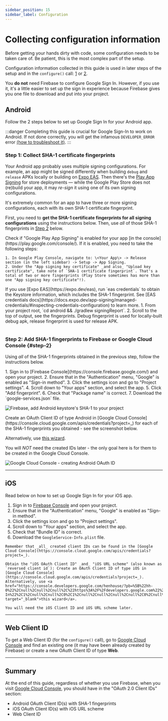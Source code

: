 ```yaml
---
sidebar_position: 15
sidebar_label: Configuration
---
```


# Collecting configuration information

Before getting your hands dirty with code, some configuration needs to be taken care of. Be patient, this is the most complex part of the setup.

Configuration information collected in this guide is used in later steps of the setup and in the `configure()` call: [1](/docs/one-tap#configure) or [2](/docs/original#configure).

You **do not** need Firebase to configure Google Sign In. However, if you use it, it's a little easier to set up the sign in experience because Firebase gives you one file to download and put into your project.

## Android

Follow the 2 steps below to set up Google Sign In for your Android app.

:::danger
Completing this guide is crucial for Google Sign-In to work on Android. If not done correctly, you will get the infamous `DEVELOPER_ERROR` error [(how to troubleshoot it)](/docs/troubleshooting#developer_error).
:::

### Step 1: Collect SHA-1 certificate fingerprints

Your Android app probably uses multiple signing configurations. For example, an app might be signed differently when building `debug` and `release` APKs locally or building on [Expo EAS](https://docs.expo.dev/app-signing/managed-credentials/#inspecting-credentials-configuration). Then there's the [Play App Signing](https://support.google.com/googleplay/android-developer/answer/9842756?hl=en) for store deployments — while the Google Play Store does not (re)build your app, it may _re-sign_ it using one of its own signing configurations.

It's extremely common for an app to have three or more signing configurations, each with its own SHA-1 certificate fingerprint.

First, you need to **get the SHA-1 certificate fingerprints for all signing configurations** using the instructions below.
Then, use _all_ of those SHA-1 fingerprints in [Step 2](#step-2) below.


<Tabs>
  <TabItem value="playStore" label="When releasing via Google Play Store">
    Check if "Google Play App Signing" is enabled for your app [in the console](https://play.google.com/console/).
    If it is enabled, you need to take the following steps:

    1. In Google Play Console, navigate to: \<Your App\> -> Release section (in the left sidebar) -> Setup -> App Signing.
    2. Under the "App signing key certificate" _and also_ "Upload key certificate", take note of `SHA-1 certificate fingerprint`. That's a total of two or more fingerprints (Play Store sometimes has more than one "App signing key certificate"!).

  </TabItem>

<TabItem value="eas" label="When using Expo EAS">
  If you use [Expo EAS](https://expo.dev/eas), run `eas credentials` to obtain
  the Keystore information, which includes the SHA-1 fingerprint. See [EAS
  credentials
  docs](https://docs.expo.dev/app-signing/managed-credentials/#inspecting-credentials-configuration)
  to learn more.
</TabItem>

  <TabItem value="local" label="When developing locally">
    1. From your project root, `cd android && ./gradlew signingReport`.
    2. Scroll to the top of output, see the fingerprints. Debug fingerprint is used for locally-built debug apk,
    release fingerprint is used for release APK.
  </TabItem>
</Tabs>

<br />
<br />

### Step 2: Add SHA-1 fingerprints to Firebase or Google Cloud Console {#step-2}

Using _all_ of the SHA-1 fingerprints obtained in the previous step, follow the instructions below.

<Tabs queryString="firebase-or-not">
  <TabItem value="firebase" label="When using Firebase">
1. Sign in to [Firebase Console](https://console.firebase.google.com/) and open your project.
2. Ensure that in the "Authentication" menu, "Google" is enabled as "Sign-in method".
3. Click the settings icon and go to "Project settings".
4. Scroll down to "Your apps" section, and select the app.
5. Click "Add fingerprint".
6. Check that "Package name" is correct.
7. Download the `google-services.json` file.

![Firebase, add Android keystore's SHA-1 to your project](/img/android-fingerprint-firebase.png)

  </TabItem>

<TabItem value="cloud-console" label="When not using Firebase">
  Create an OAuth Client ID of type Android in [Google Cloud Console](https://console.cloud.google.com/apis/credentials?project=_) for each of the SHA-1 fingerprints you obtained - see the screenshot below.

Alternatively, use <a href="https://console.developers.google.com/henhouse/?pb=%5B%22hh-0%22%2Cnull%2Cnull%2Cnull%2C%22https%3A%2F%2Fdevelopers.google.com%22%2Cnull%2Cnull%2Cnull%2C%22Configure%20a%20project%20for%20Google%20Sign-In%22%2C1%2Cnull%2Cnull%2C0%2C1%2Cnull%2Cnull%2Cnull%2Cnull%2C0%2Cnull%2Cnull%2C0%2Cnull%2Cnull%2Cnull%2Cnull%2Cnull%2Cnull%2C0%2Cnull%2Cnull%2Cnull%2C0%5D" target="_blank">this wizard</a>.

You will _NOT_ need the created IDs later - the only goal here is for them to be created in the Google Cloud Console.

![Google Cloud Console - creating Android OAuth ID](/img/android-client-id.png)

</TabItem>

</Tabs>

---

## iOS

Read below on how to set up Google Sign In for your iOS app.

<Tabs queryString="firebase-or-not">
  <TabItem value="firebase" label="When using Firebase">

1. Sign in to [Firebase Console](https://console.firebase.google.com/) and open your project.
2. Ensure that in the "Authentication" menu, "Google" is enabled as "Sign-in method".
3. Click the settings icon and go to "Project settings".
4. Scroll down to "Your apps" section, and select the app.
5. Check that "Bundle ID" is correct.
6. Download the `GoogleService-Info.plist` file.

  </TabItem>

  <TabItem value="cloud-console" label="When not using Firebase">

    Remember that _all_ created client IDs can be found in the [Google Cloud Console](https://console.cloud.google.com/apis/credentials?project=_).

    Obtain the "iOS OAuth Client ID" _and_ "iOS URL scheme" (also known as `reversed client id`): Create an OAuth Client ID of type iOS in [Google Cloud Console](https://console.cloud.google.com/apis/credentials?project=_). Alternatively, use <a href="https://console.developers.google.com/henhouse/?pb=%5B%22hh-0%22%2Cnull%2Cnull%2Cnull%2C%22https%3A%2F%2Fdevelopers.google.com%22%2Cnull%2Cnull%2Cnull%2C%22Configure%20a%20project%20for%20Google%20Sign-In%22%2C1%2Cnull%2Cnull%2C0%2C1%2Cnull%2Cnull%2Cnull%2Cnull%2C0%2Cnull%2Cnull%2C0%2Cnull%2Cnull%2Cnull%2Cnull%2Cnull%2Cnull%2C0%2Cnull%2Cnull%2Cnull%2C0%5D" target="_blank">this wizard</a>.

    You will need the iOS Client ID and iOS URL scheme later.

  </TabItem>

</Tabs>

---

## Web Client ID

[//]: # '(offline support, web support)'

To get a Web Client ID (for the `configure()` call), go to [Google Cloud Console](https://console.cloud.google.com/apis/credentials?project=_) and find an existing one (it may have been already created by Firebase) or create a new OAuth Client ID of type **Web**.

---

## Summary

At the end of this guide, regardless of whether you use Firebase, when you visit [Google Cloud Console](https://console.cloud.google.com/apis/credentials?project=_), you should have in the "OAuth 2.0 Client IDs" section:

- Android OAuth Client ID(s) with SHA-1 fingerprints
- iOS OAuth Client ID(s) with iOS URL scheme
- Web Client ID
